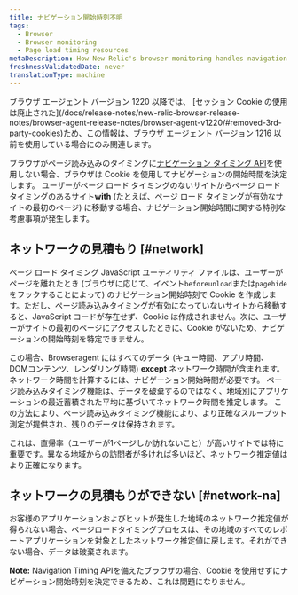 ```yaml
---
title: ナビゲーション開始時刻不明
tags:
  - Browser
  - Browser monitoring
  - Page load timing resources
metaDescription: How New Relic's browser monitoring handles navigation start time when the navigation timing API is unavailable.
freshnessValidatedDate: never
translationType: machine
---
```


<Callout variant="important">
  ブラウザ エージェント バージョン 1220 以降では、 [セッション Cookie の使用は廃止された](/docs/release-notes/new-relic-browser-release-notes/browser-agent-release-notes/browser-agent-v1220/#removed-3rd-party-cookies)ため、この情報は、ブラウザ エージェント バージョン 1216 以前を使用している場合にのみ関連します。
</Callout>

ブラウザがページ読み込みのタイミングに[ナビゲーション タイミング API](/docs/browser/new-relic-browser/browser-agent-apis/navigation-timing-api)を使用しない場合、ブラウザは Cookie を使用してナビゲーションの開始時間を決定します。 ユーザーがページ ロード タイミングのないサイトからページ ロード タイミングのあるサイト<DNT>**with**</DNT> (たとえば、ページ ロード タイミングが有効なサイトの最初のページ) に移動する場合、ナビゲーション開始時間に関する特別な考慮事項が発生します。

## ネットワークの見積もり [#network]

ページ ロード タイミング JavaScript ユーティリティ ファイルは、ユーザーがページを離れたとき (ブラウザに応じて、イベント`beforeunload`または`pagehide`をフックすることによって) のナビゲーション開始時刻で Cookie を作成します。ただし、ページ読み込みタイミングが有効になっていないサイトから移動すると、JavaScript コードが存在せず、Cookie は作成されません。次に、ユーザーがサイトの最初のページにアクセスしたときに、Cookie がないため、ナビゲーションの開始時刻を特定できません。

この場合、Browseragent にはすべてのデータ (キュー時間、アプリ時間、 DOMコンテンツ、レンダリング時間) <DNT>**except**</DNT> ネットワーク時間が含まれます。 ネットワーク時間を計算するには、ナビゲーション開始時間が必要です。 ページ読み込みタイミング機能は、データを破棄するのではなく、地域別にアプリケーションの最近蓄積された平均に基づいてネットワーク時間を推定します。 この方法により、ページ読み込みタイミング機能により、より正確なスループット測定が提供され、残りのデータは保持されます。

これは、直帰率（ユーザーが1ページしか訪れないこと）が高いサイトでは特に重要です。異なる地域からの訪問者が多ければ多いほど、ネットワーク推定値はより正確になります。

## ネットワークの見積もりができない [#network-na]

お客様のアプリケーションおよびヒットが発生した地域のネットワーク推定値が得られない場合、ページロードタイミングプロセスは、その地域のすべてのレポートアプリケーションを対象としたネットワーク推定値に戻します。それができない場合、データは破棄されます。

<DNT>**Note:**</DNT> Navigation Timing APIを備えたブラウザの場合、Cookie を使用せずにナビゲーション開始時刻を決定できるため、これは問題になりません。
